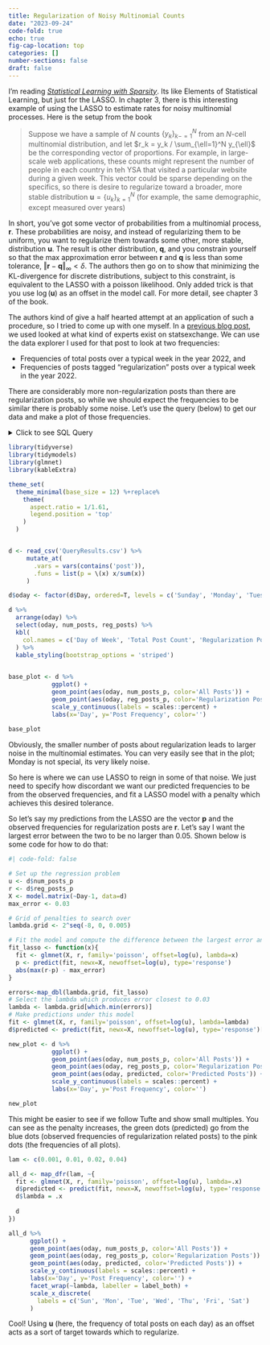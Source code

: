 ```yaml
---
title: Regularization of Noisy Multinomial Counts
date: "2023-09-24"
code-fold: true
echo: true
fig-cap-location: top
categories: []
number-sections: false
draft: false
---
```



I'm reading [*Statistical Learning with Sparsity*](https://hastie.su.domains/StatLearnSparsity/).  Its like Elements of Statistical Learning, but just for the LASSO.  In chapter 3, there is this interesting example of using the LASSO to estimate rates for noisy multinomial processes.  Here is the setup from the book

> Suppose we have a sample of $N$ counts $\{ y_k \}_{k-=1}^N$ from an $N$-cell multinomial distribution, and let $r_k = y_k / \sum_{\ell=1}^N y_{\ell}$ be the corresponding vector of proportions.  For example, in large-scale web applications, these counts might represent the number of people in each country in teh YSA that visited a particular website during a given week.  This vector could be sparse depending on the specifics, so there is desire to regularize toward a broader, more stable distribution $\mathbf{u} = \{ u_k \}_{k=1}^N$ (for example, the same demographic, except measured over years)

In short, you've got some vector of probabilities from a multinomial process, $\mathbf{r}$.  These probabilities are noisy, and instead of regularizing them to be uniform, you want to regularize them towards some other, more stable, distribution $\mathbf{u}$. The result is other distribution, $\mathbf{q}$, and you constrain yourself so that the max approximation error between $\mathbf{r}$ and $\mathbf{q}$ is less than some tolerance, $\Vert \mathbf{r} - \mathbf{q} \Vert _\infty < \delta$.  The authors then go on to show that minimizing the KL-divergence for discrete distributions, subject to this constraint, is equivalent to the LASSO with a poisson likelihood.  Only added trick is that you use $\log(\mathbf{u})$ as an offset in the model call.  For more detail, see chapter 3 of the book.


The authors kind of give a half hearted attempt at an application of such a procedure, so I tried to come up with one myself.  In a [previous blog post](https://dpananos.github.io/posts/2022-08-16-pca/), we used looked at what kind of experts exist on statsexchange.  We can use the data explorer I used for that post to look at two frequencies:

* Frequencies of total posts over a typical week in the year 2022, and
* Frequencies of posts tagged "regularization" posts over a typical week  in the year 2022.

There are considerably more non-regularization posts than there are regularization posts, so while we should expect the frequencies to be similar there is probably some noise.  Let's use the query (below) to get our data and make a plot of those frequencies.

<details><summary>Click to see SQL Query </summary>
<p>

```
select
cast(A.CreationDate as date) as creation_date,
count(distinct A.id) as num_posts,
count(distinct case when lower(TargetTagName) = 'regularization' then A.id end) as reg_posts
from Posts A
left join PostTags as B on A.Id = B.PostId
left join TagSynonyms as C on B.TagId = C.Id
where A.PostTypeId = 1 and A.CreationDate between '2022-01-01' and '2022-12-31'
group by cast(A.CreationDate as date)
order by cast(A.CreationDate as date)

```

</p>
</details>

```r
library(tidyverse)
library(tidymodels)
library(glmnet)
library(kableExtra)

theme_set(
  theme_minimal(base_size = 12) %+replace%
    theme(
      aspect.ratio = 1/1.61,
      legend.position = 'top'
    )
  )


d <- read_csv('QueryResults.csv') %>% 
     mutate_at(
       .vars = vars(contains('post')),
       .funs = list(p = \(x) x/sum(x))
     )

d$oday <- factor(d$Day, ordered=T, levels = c('Sunday', 'Monday', 'Tuesday', 'Wednesday', 'Thursday', 'Friday', 'Saturday'))

d %>% 
  arrange(oday) %>% 
  select(oday, num_posts, reg_posts) %>% 
  kbl(
    col.names = c('Day of Week', 'Total Post Count', 'Regularization Post Count')
  ) %>% 
  kable_styling(bootstrap_options = 'striped')
  
```


```r
base_plot <- d %>% 
            ggplot() + 
            geom_point(aes(oday, num_posts_p, color='All Posts')) + 
            geom_point(aes(oday, reg_posts_p, color='Regularization Posts')) + 
            scale_y_continuous(labels = scales::percent) + 
            labs(x='Day', y='Post Frequency', color='') 
            
base_plot

```

Obviously, the smaller number of posts about regularization leads to larger noise in the multinomial estimates.  You can very easily see that in the plot; Monday is not special, its very likely noise.

So here is where we can use LASSO to reign in some of that noise.  We just need to specify how discordant we want our predicted frequencies to be from the observed frequencies, and fit a LASSO model with a penalty which achieves this desired tolerance.

So let's say my predictions from the LASSO are the vector $\mathbf{p}$ and the observed frequencies for regularization posts are $\mathbf{r}$.  Let's say I want the largest error between the two to be no larger than 0.05.  Shown below is some code for how to do that:

```r
#| code-fold: false

# Set up the regression problem
u <- d$num_posts_p
r <- d$reg_posts_p
X <- model.matrix(~Day-1, data=d)
max_error <- 0.03

# Grid of penalties to search over
lambda.grid <- 2^seq(-8, 0, 0.005)

# Fit the model and compute the difference between the largest error and our tolerance
fit_lasso <- function(x){
  fit <- glmnet(X, r, family='poisson', offset=log(u), lambda=x)
  p <- predict(fit, newx=X, newoffset=log(u), type='response')
  abs(max(r-p) - max_error)
}

errors<-map_dbl(lambda.grid, fit_lasso)
# Select the lambda which produces error closest to 0.03
lambda <- lambda.grid[which.min(errors)]
# Make predictions under this model
fit <- glmnet(X, r, family='poisson', offset=log(u), lambda=lambda)
d$predicted <- predict(fit, newx=X, newoffset=log(u), type='response')[, 's0']

new_plot <- d %>% 
            ggplot() + 
            geom_point(aes(oday, num_posts_p, color='All Posts')) + 
            geom_point(aes(oday, reg_posts_p, color='Regularization Posts')) + 
            geom_point(aes(oday, predicted, color='Predicted Posts')) + 
            scale_y_continuous(labels = scales::percent) + 
            labs(x='Day', y='Post Frequency', color='')

new_plot

```


This might be easier to see if we follow Tufte and show small multiples.  You can see as the penalty increases, the green dots (predicted) go from the blue dots (observed frequencies of regularization related posts) to the pink dots (the frequencies of all plots).

```r
lam <- c(0.001, 0.01, 0.02, 0.04)

all_d <- map_dfr(lam, ~{
  fit <- glmnet(X, r, family='poisson', offset=log(u), lambda=.x)
  d$predicted <- predict(fit, newx=X, newoffset=log(u), type='response')[, 's0']
  d$lambda = .x
  
  d
})

all_d %>% 
      ggplot() + 
      geom_point(aes(oday, num_posts_p, color='All Posts')) + 
      geom_point(aes(oday, reg_posts_p, color='Regularization Posts')) + 
      geom_point(aes(oday, predicted, color='Predicted Posts')) + 
      scale_y_continuous(labels = scales::percent) + 
      labs(x='Day', y='Post Frequency', color='') + 
      facet_wrap(~lambda, labeller = label_both) + 
      scale_x_discrete(
        labels = c('Sun', 'Mon', 'Tue', 'Wed', 'Thu', 'Fri', 'Sat')
      )

```



Cool!  Using $\mathbf{u}$ (here, the frequency of total posts on each day) as an offset acts as a sort of target towards which to regularize. 

